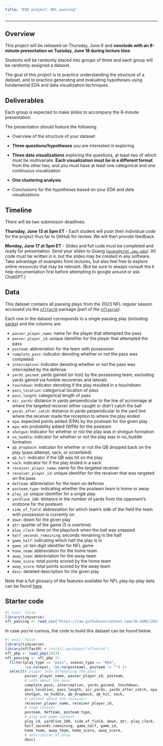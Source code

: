 ```yaml
---
title: "EDA project: NFL passing"
---
```


---

## Overview

This project will be released on Thursday, June 6 and **conclude with an 8-minute presentation on Tuesday, June 18 during lecture time**.

Students will be randomly placed into groups of three and each group will be randomly assigned a dataset.

The goal of this project is to practice understanding the structure of a dataset, and to practice generating and evaluating hypotheses using fundamental EDA and data visualization techniques.

## Deliverables

Each group is expected to make slides to accompany the 8-minute presentation.

The presentation should feature the following:

-   Overview of the structure of your dataset

-   **Three questions/hypotheses** you are interested in exploring

-   **Three data visualizations** exploring the questions, at least two of which must be multivariate. **Each visualization must be in a different format** from the other two, and you must have at least one categorical and one continuous visualization

-   **One clustering analysis**

-   Conclusions for the hypotheses based on your EDA and data visualizations

## Timeline

There will be two submission deadlines:

**Thursday, June 13 at 5pm ET** - Each student will push their individual code for the project thus far to GitHub for review. We will then provide feedback.

**Monday, June 17 at 5pm ET** - Slides and full code must be completed and ready for presentation. Send your slides to Quang ([`quang@stat.cmu.edu`](mailto:quang@stat.cmu.edu)). All code must be written in `R`; but the slides may be created in any software. Take advantage of examples from lectures, but also feel free to explore online resources that may be relevant. (But be sure to always consult the `R` help documentation first before attempting to google around or ask ChatGPT.)

## Data

This dataset contains all passing plays from the 2023 NFL regular season accessed via the [`nflfastR`](https://www.nflfastr.com) package (part of the [`nflverse`](https://nflverse.nflverse.com/)).

Each row in the dataset corresponds to a single passing play (including [sacks](https://en.wikipedia.org/wiki/Quarterback_sack)) and the columns are:

-   `passer_player_name`: name for the player that attempted the pass
-   `passer_player_id`: unique identifier for the player that attempted the pass
-   `posteam`: abbreviation for the team with possession
-   `complete_pass`: indicator denoting whether or not the pass was completed
-   `interception`: indicator denoting whether or not the pass was intercepted by the defense
-   `yards_gained`: yards gained (or lost) by the possessing team, excluding yards gained via fumble recoveries and laterals
-   `touchdown`: indicator denoting if the play resulted in a touchdown
-   `pass_location`: categorical location of pass
-   `pass_length`: categorical length of pass
-   `air_yards`: distance in yards perpendicular to the line of scrimmage at where the targeted receiver either caught or didn't catch the ball
-   `yards_after_catch`: distance in yards perpendicular to the yard line where the receiver made the reception to where the play ended
-   `epa`: expected points added (EPA) by the posteam for the given play
-   `wpa`: win probability added (WPA) for the posteam
-   `shotgun`: indicator for whether or not the play was in shotgun formation
-   `no_huddle`: indicator for whether or not the play was in no_huddle formation
-   `qb_dropback`: indicator for whether or not the QB dropped back on the play (pass attempt, sack, or scrambled)
-   `qb_hit`: indicator if the QB was hit on the play
-   `sack`: indicator for if the play ended in a sack
-   `receiver_player_name`: name for the targeted receiver
-   `receiver_player_id`: unique identifier for the receiver that was targeted on the pass
-   `defteam`: abbreviation for the team on defense
-   `posteam_type`: indicating whether the posteam team is home or away
-   `play_id`: unique identifier for a single play
-   `yardline_100`: distance in the number of yards from the opponent's endzone for the posteam
-   `side_of_field`: abbreviation for which team's side of the field the team with possession is currently on
-   `down`: down for the given play
-   `qtr`: quarter of the game (5 is overtime)
-   `play_clock`: time on the playclock when the ball was snapped
-   `half_seconds_remaining`: seconds remaining in the half
-   `game_half`: indicating which half the play is in
-   `game_id`: ten digit identifier for NFL game
-   `home_team`: abbreviation for the home team
-   `away_team`: abbreviation for the away team
-   `home_score`: total points scored by the home team
-   `away_score`: total points scored by the away team
-   `desc`: detailed description for the given play

Note that a full glossary of the features available for NFL play-by-play data can be found [here](https://www.nflfastr.com/articles/field_descriptions.html).

## Starter code

```r
#| eval: false
library(tidyverse)
nfl_passing <- read_csv("https://raw.githubusercontent.com/36-SURE/2024/main/data/nfl_passing.csv")
```

In case you're curious, the code to build this dataset can be found below.

```r
#| eval: false
library(tidyverse)
library(nflfastR) # install.packages("nflverse")
nfl_pbp <- load_pbp(2023)
nfl_passing <- nfl_pbp |> 
  filter(play_type == "pass", season_type == "REG", 
         !is.na(epa), !is.na(posteam), posteam != "") |> 
  select(# player info attempting the pass
         passer_player_name, passer_player_id, posteam,
         # info about the pass:
         complete_pass, interception, yards_gained, touchdown,
         pass_location, pass_length, air_yards, yards_after_catch, epa, wpa,
         shotgun, no_huddle, qb_dropback, qb_hit, sack,
         # context about the receiver:
         receiver_player_name, receiver_player_id,
         # team context
         posteam, defteam, posteam_type,
         # play and game context
         play_id, yardline_100, side_of_field, down, qtr, play_clock,
         half_seconds_remaining, game_half, game_id,
         home_team, away_team, home_score, away_score,
         # description of play
         desc)
```